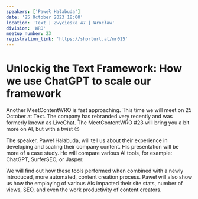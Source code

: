 ```yaml
---
speakers: ['Paweł Hałabuda']
date: '25 October 2023 18:00'
location: 'Text | Zwycieska 47 | Wrocław'
division: 'WRO'
meetup_number: 23
registration_link: 'https://shorturl.at/nr015'
---
```


# Unlockig the Text Framework: How we use ChatGPT to scale our framework

Another MeetContentWRO is fast approaching. This time we will meet on 25 October at Text. The company has rebranded very recently and was formerly known as LiveChat.
The MeetContentWRO #23 will bring you a bit more on AI, but with a twist 😉

The speaker, Paweł Hałabuda, will tell us about their experience in developing and scaling their company content. His presentation will be more of a case study. He will compare various AI tools, for example: ChatGPT, SurferSEO, or Jasper.

We will find out how these tools performed when combined with a newly introduced, more automated, content creation process.
Paweł will also show us how the employing of various AIs impacted their site stats, number of views, SEO, and even the work productivity of content creators.